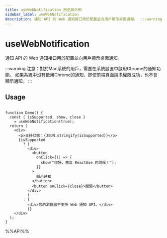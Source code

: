 ```yaml
---
title: useWebNotification 用法與示例
sidebar_label: useWebNotification
description: 通知 API 的 Web 通知接口用於配置並向用戶顯示桌面通知。 :::warning 注意：對於Mac系統的用戶，需要在系統設置中啟用Chrome的通知功能。 如果系統中沒有啟用Chrome的通知，即使前端頁面請求權限成功，也不會顯示通知。 本文介紹其用法、最佳實踐與代碼示例。
---
```

# useWebNotification

通知 API 的 Web 通知接口用於配置並向用戶顯示桌面通知。

:::warning
注意：對於Mac系統的用戶，需要在系統設置中啟用Chrome的通知功能。 如果系統中沒有啟用Chrome的通知，即使前端頁面請求權限成功，也不會顯示通知。
:::

## Usage

```tsx live

function Demo() {
  const { isSupported, show, close }
    = useWebNotification(true);
  return (
    <div>
      <p>支持狀態：{JSON.stringify(isSupported)}</p>
      {isSupported
        ? (
          <div>
            <button
              onClick={() => {
                show("你好，來自 ReactUse 的問候！");
              }}
            >
              顯示通知
            </button>
            <button onClick={close}>關閉</button>
          </div>
          )
        : (
          <div>您的瀏覽器不支持 Web 通知 API。</div>
          )}
    </div>
  );
}

```

%%API%%